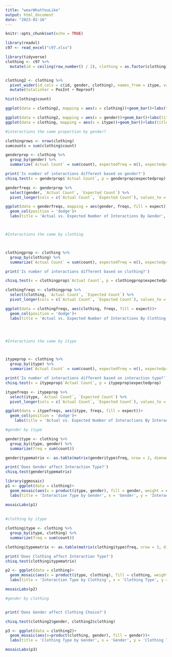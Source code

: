 ```yaml
---
title: "wearWhatYouLike"
output: html_document
date: "2023-02-16"
---
```


```r
knitr::opts_chunk$set(echo = TRUE)
```

```r
library(readxl)
c97 <- read_excel("c97.xlsx")
```

```r
library(tidyverse)
clothing <- c97 %>%
  mutate(id = ceiling(row_number() / 2), clothing = as.factor(clothing), gender = as.factor(gender), count = as.numeric(replace(count, count == '.', '0')), itype = as.factor(itype))


clothing2 <- clothing %>%
  pivot_wider(id_cols = c(id, gender, clothing), names_from = itype, values_from = count) %>%
  mutate(totalinter = PosInt + Reproof)

```

```r

hist(clothing$count)

ggplot(data = clothing2, mapping = aes(x = clothing))+geom_bar()+labs(title = 'Occurances of Clothing Type', x = 'Clothing Type', y = 'Count')

ggplot(data = clothing2, mapping = aes(x = gender))+geom_bar()+labs(title = 'Occurances of each Gender', x = 'Gender', y = 'Count')
ggplot(data = clothing, mapping = aes(x = itype))+geom_bar()+labs(title = 'Occurances of each Interaction Type', x = 'Interaction Type', y = 'Count')

```


```r

#interactions the same proportion by gender?

clothingrows <- nrow(clothing)
sumcounts = sum(clothing$count)

genderprop <- clothing %>%
  group_by(gender) %>%
  summarize(`Actual Count` = sum(count), expectedfreq = n(), expectedprop = (n() / clothingrows), `Expected Count` = sumcounts*expectedprop)

print('Is number of interactions different based on gender?')
chisq.test(x = genderprop$`Actual Count`, p = genderprop$expectedprop)

genderfreqs <- genderprop %>%
  select(gender, `Actual Count`, `Expected Count`) %>%
  pivot_longer(cols = c(`Actual Count`, `Expected Count`), values_to = 'freqs', names_to = 'expect')

ggplot(data = genderfreqs, mapping = aes(gender, freqs, fill = expect))+
  geom_col(position = 'dodge')+
  labs(title = 'Actual vs. Expected Number of Interactions By Gender', x = 'Gender', y = 'Number of Interactions', fill = 'Actual vs. Expected')



#Interactions the same by clothing



clothingprop <- clothing %>%
  group_by(clothing) %>%
  summarize(`Actual Count` = sum(count), expectedfreq = n(), expectedprop = (n() / clothingrows), `Expected Count` = sumcounts*expectedprop)

print('Is number of interactions different based on clothing?')

chisq.test(x = clothingprop$`Actual Count`, p = clothingprop$expectedprop)

clothingfreqs <- clothingprop %>%
  select(clothing, `Actual Count`, `Expected Count`) %>%
  pivot_longer(cols = c(`Actual Count`, `Expected Count`), values_to = 'freqs', names_to = 'expect')

ggplot(data = clothingfreqs, aes(clothing, freqs, fill = expect))+
  geom_col(position = 'dodge')+
  labs(title = 'Actual vs. Expected Number of Interactions By Clothing', x = 'Clothing', y = 'Number of Interactions', fill = 'Actual vs. Expected')




#Interactions the same by itype



itypeprop <- clothing %>%
  group_by(itype) %>%
  summarize(`Actual Count` = sum(count), expectedfreq = n(), expectedprop = (n() / clothingrows), `Expected Count` = sumcounts*expectedprop)

print('Is number of interactions different based on interaction type?')
chisq.test(x = itypeprop$`Actual Count`, p = itypeprop$expectedprop)

itypefreqs <- itypeprop %>%
  select(itype, `Actual Count`, `Expected Count`) %>%
  pivot_longer(cols = c(`Actual Count`, `Expected Count`), values_to = 'freqs', names_to = 'expect')

ggplot(data = itypefreqs, aes(itype, freqs, fill = expect))+
  geom_col(position = 'dodge')+
    labs(title = 'Actual vs. Expected Number of Interactions By Interaction Type', x = 'Interaction Type', y = 'Number of Interactions', fill = 'Actual vs. Expected')


```


```r

#gender by itype

genderitype <- clothing %>%
  group_by(itype, gender) %>%
  summarize(freq = sum(count))

genderitypematrix <- as.table(matrix(genderitype$freq, nrow = 2, dimnames = list(c('female', 'male'), c('PosInt', 'Reproof'))))

print('Does Gender affect Interaction Type?')
chisq.test(genderitypematrix)

library(ggmosaic)
p1 <- ggplot(data = clothing)+
  geom_mosaic(aes(x = product(itype, gender), fill = gender, weight = count), show.legend = FALSE)+
  labs(title = 'Interaction Type by Gender', x = 'Gender', y = 'Interaction Type')

mosaicLabs(p1)
 
 
#clothing by itype

clothingitype <- clothing %>%
  group_by(itype, clothing) %>%
  summarize(freq = sum(count))

clothingitypematrix <- as.table(matrix(clothingitype$freq, nrow = 3, dimnames = list(c('Other', 'Std', 'Unisex'), c('PosInt', 'Reproof'))))

print('Does Clothing affect Interaction Type?')
chisq.test(clothingitypematrix)

p2 <- ggplot(data = clothing)+
  geom_mosaic(aes(x = product(itype, clothing), fill = clothing, weight = count))+
  labs(title = 'Interaction Type by Clothing', x = 'Clothing Type', y = 'Interaction Type')

mosaicLabs(p2)

#gender by clothing


print('Does Gender affect Clothing Choice?')

chisq.test(clothing2$gender, clothing2$clothing)

p3 <- ggplot(data = clothing2)+
  geom_mosaic(aes(x=product(clothing, gender), fill = gender))+
  labs(title = 'Clothing Type by Gender', x = 'Gender', y = 'Clothing Type')

mosaicLabs(p3)




```

